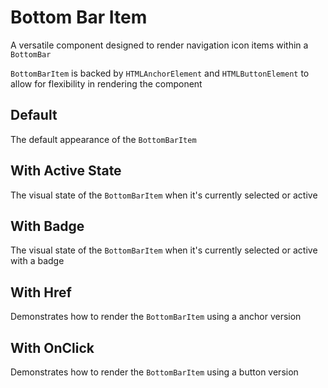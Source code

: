 
<Meta of={BottomBarItemStories} />

# Bottom Bar Item

A versatile component designed to render navigation icon items within a `BottomBar`

`BottomBarItem` is backed by `HTMLAnchorElement` and `HTMLButtonElement` to allow for flexibility in rendering the component

<Controls />

## Default

The default appearance of the `BottomBarItem`

<Canvas of={BottomBarItemStories.Default} />

## With Active State

The visual state of the `BottomBarItem` when it's currently selected or active

<Canvas of={BottomBarItemStories.WithActiveState} />

## With Badge

The visual state of the `BottomBarItem` when it's currently selected or active with a badge

<Canvas of={BottomBarItemStories.WithBadge} />

## With Href

Demonstrates how to render the `BottomBarItem` using a anchor version

<Canvas of={BottomBarItemStories.WithHref} />

<RenderHtmlMarkup of={BottomBarItemStories.WithHref} />

## With OnClick

Demonstrates how to render the `BottomBarItem` using a button version

<Canvas of={BottomBarItemStories.WithOnClick} />

<RenderHtmlMarkup of={BottomBarItemStories.WithOnClick} />
